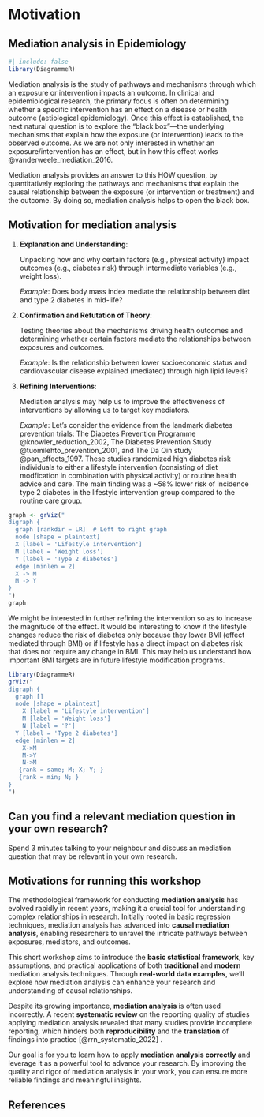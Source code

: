 # Motivation

## Mediation analysis in Epidemiology

```r
#| include: false 
library(DiagrammeR)
```

Mediation analysis is the study of pathways and mechanisms through which
an exposure or intervention impacts an outcome. In clinical and
epidemiological research, the primary focus is often on determining
whether a specific intervention has an effect on a disease or health
outcome (aetiological epidemiology). Once this effect is established, the next natural question is
to explore the "black box"—the underlying mechanisms that explain how
the exposure (or intervention) leads to the observed outcome. As we are
not only interested in whether an exposure/intervention has an effect, but in how this effect works
@vanderweele_mediation_2016.

Mediation analysis provides an answer to this HOW question, by
quantitatively exploring the pathways and mechanisms that explain the causal
relationship between the exposure (or intervention or treatment) and
the outcome. By doing so, mediation analysis helps to open the black
box.

## Motivation for mediation analysis

1.  **Explanation and Understanding**:

    Unpacking how and why certain factors (e.g., physical activity)
    impact outcomes (e.g., diabetes risk) through intermediate variables
    (e.g., weight loss).

    *Example*: Does body mass index mediate the relationship between
    diet and type 2 diabetes in mid-life?

2.  **Confirmation and Refutation of Theory**:

    Testing theories about the mechanisms driving health outcomes and
    determining whether certain factors mediate the relationships
    between exposures and outcomes.

    *Example*: Is the relationship between lower socioeconomic status
    and cardiovascular disease explained (mediated) through high lipid levels?

3.  **Refining Interventions**:

    Mediation analysis may help us to improve the effectiveness of
    interventions by allowing us to target key mediators.

    *Example*: Let's consider the evidence from the landmark diabetes prevention
    trials: The Diabetes Prevention Programme @knowler_reduction_2002,
    The Diabetes Prevention Study @tuomilehto_prevention_2001, and The
    Da Qin study @pan_effects_1997. These studies randomized high diabetes risk
    individuals to either a lifestyle intervention
    (consisting of diet modfication in combination with physical activity) or routine health advice and care. The
    main finding was a \~58% lower risk of incidence type 2 diabetes in
    the lifestyle intervention group compared to the routine care group.

```r
graph <- grViz("
digraph {
  graph [rankdir = LR]  # Left to right graph
  node [shape = plaintext] 
  X [label = 'Lifestyle intervention'] 
  M [label = 'Weight loss'] 
  Y [label = 'Type 2 diabetes']
  edge [minlen = 2]
  X -> M
  M -> Y
}
")
graph
```

We might be interested in further refining the intervention so as to
increase the magnitude of the effect. It would be interesting to know if the lifestyle changes reduce the risk of diabetes only because they lower BMI (effect mediated through BMI) or if lifestyle has a direct impact on diabetes risk that does not require any change in BMI. This may help us understand how important BMI targets are in future lifestyle modification programs.


```r
library(DiagrammeR)
grViz("
digraph {
  graph []
  node [shape = plaintext]
    X [label = 'Lifestyle intervention']
    M [label = 'Weight loss']
    N [label = '?']
  Y [label = 'Type 2 diabetes']
  edge [minlen = 2]
    X->M
    M->Y
    N->M
   {rank = same; M; X; Y; }
   {rank = min; N; }
}
")
```

::: callout-note
## Can you find a relevant mediation question in your own research?

Spend 3 minutes talking to your neighbour and discuss an mediation question that may be relevant in your own
research.
:::


## Motivations for running this workshop

The methodological framework for conducting **mediation analysis** has
evolved rapidly in recent years, making it a crucial tool for
understanding complex relationships in research. Initially rooted in
basic regression techniques, mediation analysis has advanced into
**causal mediation analysis**, enabling researchers to unravel the
intricate pathways between exposures, mediators, and outcomes.

This short workshop aims to introduce the **basic statistical
framework**, key assumptions, and practical applications of both
**traditional** and **modern** mediation analysis techniques. Through
**real-world data examples**, we’ll explore how mediation analysis can
enhance your research and understanding of causal relationships.

Despite its growing importance, **mediation analysis** is often used
incorrectly. A recent **systematic review** on the reporting quality of
studies applying mediation analysis revealed that many studies provide
incomplete reporting, which hinders both **reproducibility** and the
**translation** of findings into practice [@rrn_systematic_2022] .

Our goal is for you to learn how to apply **mediation analysis
correctly** and leverage it as a powerful tool to advance your research.
By improving the quality and rigor of mediation analysis in your work,
you can ensure more reliable findings and meaningful insights.



## References
